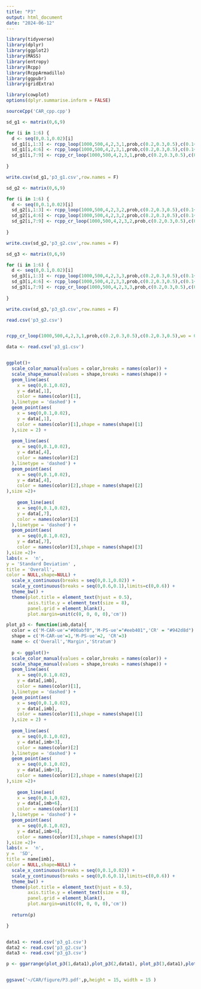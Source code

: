 ```yaml
---
title: "P3"
output: html_document
date: "2024-06-12"
---
```


```r
library(tidyverse)
library(dplyr)
library(ggplot2)
library(MASS)
library(entropy)
library(Rcpp)
library(RcppArmadillo)
library(ggpubr)
library(gridExtra)

library(cowplot)
options(dplyr.summarise.inform = FALSE)

sourceCpp('CAR_cpp.cpp')
```

```r
sd_g1 <- matrix(0,6,9)

for (i in 1:6) {
  d <- seq(0,0.1,0.02)[i]
  sd_g1[i,1:3] <- rcpp_loop(1000,500,4,2,3,1,prob,c(0.2,0.3,0.5),c(0.1+d,0.3,0.6-d),wo = 0.2,wm = c(0.25,0.25),ws = 0.3,real_data)[,2]
  sd_g1[i,4:6] <- rcpp_loop(1000,500,4,2,3,1,prob,c(0.2,0.3,0.5),c(0.1+d,0.3,0.6-d),wo = 0,wm = c(0.5,0.5),ws = 0,real_data)[,2]
  sd_g1[i,7:9] <- rcpp_cr_loop(1000,500,4,2,3,1,prob,c(0.2,0.3,0.5),c(0.1+d,0.3,0.6-d),wo = 0,wm = c(0.5,0.5),ws = 0,real_data)[,2]
  
}

write.csv(sd_g1,'p3_g1.csv',row.names = F)
```

```r
sd_g2 <- matrix(0,6,9)

for (i in 1:6) {
  d <- seq(0,0.1,0.02)[i]
  sd_g2[i,1:3] <- rcpp_loop(1000,500,4,2,3,2,prob,c(0.2,0.3,0.5),c(0.1+d,0.3,0.6-d),wo = 0.2,wm = c(0.25,0.25),ws = 0.3,real_data)[,2]
  sd_g2[i,4:6] <- rcpp_loop(1000,500,4,2,3,2,prob,c(0.2,0.3,0.5),c(0.1+d,0.3,0.6-d),wo = 0,wm = c(0.5,0.5),ws = 0,real_data)[,2]
  sd_g2[i,7:9] <- rcpp_cr_loop(1000,500,4,2,3,2,prob,c(0.2,0.3,0.5),c(0.1+d,0.3,0.6-d),wo = 0,wm = c(0.5,0.5),ws = 0,real_data)[,2]
  
}

write.csv(sd_g2,'p3_g2.csv',row.names = F)
```

```r
sd_g3 <- matrix(0,6,9)

for (i in 1:6) {
  d <- seq(0,0.1,0.02)[i]
  sd_g3[i,1:3] <- rcpp_loop(1000,500,4,2,3,3,prob,c(0.2,0.3,0.5),c(0.1+d,0.3,0.6-d),wo = 0.2,wm = c(0.25,0.25),ws = 0.3,real_data)[,2]
  sd_g3[i,4:6] <- rcpp_loop(1000,500,4,2,3,3,prob,c(0.2,0.3,0.5),c(0.1+d,0.3,0.6-d),wo = 0,wm = c(0.5,0.5),ws = 0,real_data)[,2]
  sd_g3[i,7:9] <- rcpp_cr_loop(1000,500,4,2,3,3,prob,c(0.2,0.3,0.5),c(0.1+d,0.3,0.6-d),wo = 0,wm = c(0.5,0.5),ws = 0,real_data)[,2]
  
}

write.csv(sd_g3,'p3_g3.csv',row.names = F)
```

```r
read.csv('p3_g2.csv')


rcpp_cr_loop(1000,500,4,2,3,1,prob,c(0.2,0.3,0.5),c(0.2,0.3,0.5),wo = 0,wm = c(0.5,0.5),ws = 0,real_data)
```

```r
data <- read.csv('p3_g1.csv')


ggplot()+
  scale_color_manual(values = color,breaks = names(color)) +
  scale_shape_manual(values = shape,breaks = names(shape)) +
  geom_line(aes(
    x = seq(0,0.1,0.02),
    y = data[,1],
    color = names(color)[1],
  ),linetype = 'dashed') +
  geom_point(aes(
    x = seq(0,0.1,0.02),
    y = data[,1],
    color = names(color)[1],shape = names(shape)[1]
  ),size = 2) +
  
  geom_line(aes(
    x = seq(0,0.1,0.02),
    y = data[,4],
    color = names(color)[2]
  ),linetype = 'dashed') +
  geom_point(aes(
    x = seq(0,0.1,0.02),
    y = data[,4],
    color = names(color)[2],shape = names(shape)[2]
),size =2)+
  
    geom_line(aes(
    x = seq(0,0.1,0.02),
    y = data[,7],
    color = names(color)[3]
  ),linetype = 'dashed') +
  geom_point(aes(
    x = seq(0,0.1,0.02),
    y = data[,7],
    color = names(color)[3],shape = names(shape)[3]
),size =2)+
labs(x =  'n',
y = 'Standard Deviation' ,
title = 'Overall',
color = NULL,shape=NULL) +
  scale_x_continuous(breaks = seq(0,0.1,0.02)) +
  scale_y_continuous(breaks = seq(0,0.6,0.1),limits=c(0,0.6)) +
  theme_bw() +
  theme(plot.title = element_text(hjust = 0.5),
        axis.title.y = element_text(size = 8),
        panel.grid = element_blank(),
        plot.margin=unit(c(0, 0, 0, 0),'cm'))
```

```r
plot_p3 <- function(imb,data){
  color = c('M-CAR-ue'="#00abf0",'M-PS-ue'="#eeb401",'CR' = "#942d8d")
  shape = c('M-CAR-ue'=1,'M-PS-ue'=2, 'CR'=3)
  name <- c('Overall','Margin','Stratum')
  
  p <- ggplot()+
  scale_color_manual(values = color,breaks = names(color)) +
  scale_shape_manual(values = shape,breaks = names(shape)) +
  geom_line(aes(
    x = seq(0,0.1,0.02),
    y = data[,imb],
    color = names(color)[1],
  ),linetype = 'dashed') +
  geom_point(aes(
    x = seq(0,0.1,0.02),
    y = data[,imb],
    color = names(color)[1],shape = names(shape)[1]
  ),size = 2) +
  
  geom_line(aes(
    x = seq(0,0.1,0.02),
    y = data[,imb+3],
    color = names(color)[2]
  ),linetype = 'dashed') +
  geom_point(aes(
    x = seq(0,0.1,0.02),
    y = data[,imb+3],
    color = names(color)[2],shape = names(shape)[2]
),size =2)+
  
    geom_line(aes(
    x = seq(0,0.1,0.02),
    y = data[,imb+6],
    color = names(color)[3]
  ),linetype = 'dashed') +
  geom_point(aes(
    x = seq(0,0.1,0.02),
    y = data[,imb+6],
    color = names(color)[3],shape = names(shape)[3]
),size =2)+
labs(x =  'n',
y =  'SD',
title = name[imb],
color = NULL,shape=NULL) +
  scale_x_continuous(breaks = seq(0,0.1,0.02)) +
  scale_y_continuous(breaks = seq(0,0.6,0.1),limits=c(0,0.6)) +
  theme_bw() +
  theme(plot.title = element_text(hjust = 0.5),
        axis.title.y = element_text(size = 8),
        panel.grid = element_blank(),
        plot.margin=unit(c(0, 0, 0, 0),'cm'))
  
  return(p)

}


data1 <- read.csv('p3_g1.csv')
data2 <- read.csv('p3_g2.csv')
data3 <- read.csv('p3_g3.csv')
```

```r
p <- ggarrange(plot_p3(1,data1),plot_p3(2,data1), plot_p3(3,data1),plot_p3(1,data2), plot_p3(2,data2),plot_p3(3,data2),plot_p3(1,data3), plot_p3(2,data3), plot_p3(3,data3)  ,common.legend = TRUE, legend = 'bottom',ncol = 3,nrow = 3)


ggsave('~/CAR/figure/P3.pdf',p,height = 15, width = 15 )

```
